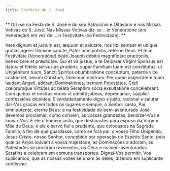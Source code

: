 ```yaml
---
title: Prefácio do S. José
---
```


**
Diz-se na Festa de S. José e do seu Patrocínio e Oitavário e nas Missas
Votivas de S. José. Nas Missas Votivas diz-se ...in Veneratióne (em Veneração)
em vez de ...in Festivitáte (na Festividade).
**

<div class="side-by-side not-content">
  <span>
    Vere dignum et justum est, æquum et salutáre, nos tibi semper et ubíque
    grátias ágere: Dómine sancte, Pater omnípotens, ætérne Deus: Et te in
    Festivitáte (Veneratióne) beáti Joseph débitis magnificáre præcóniis,
    benedícere et prædicáre. Qui et vir justus, a te Deíparæ Vírgini Sponsus est
    datus: et fidélis servus ac prudens, super Famíliam tuam est constitútus: ut
    Unigénitum tuum, Sancti Spíritus obumbratióne concéptum, paterna vice
    custodíret, Jesum Christum, Dóminum nostrum. Per quem majestátem tuam
    laudant Angeli, adórant Dominatiónes, tremunt Potestátes. Cœli cœlorúmque
    Virtútes ac beáta Séraphim sócia exsultatióne concélebrant. Cum quibus et
    nostras voces ut admítti júbeas, deprecámur, súpplici confessióne dicéntes:
  </span>
  <span>
    É verdadeiramente digno e justo, racional e salutar dar-Vos graças em todos
    os lugares e sempre, ó Senhor santo, Pai omnipotente, eterno Deus: e na
    festividade do bem-aventurado José devemos proclamar, como convém, as vossas
    grandezas, bendizer-Vos e louvar-Vos. É ele o homem justo, que destinastes
    para esposo da Virgem Mãe de Deus; é ele o servo fiel e prudente, que
    colocastes na Sagrada Família, a fim de que guardasse, como se fora pai, o
    vosso Filho Unigénito, Jesus Cristo, nosso Senhor, concebido por operação do
    Espírito Santo; pelo qual os Anjos louvam a vossa majestade, as Dominações a
    adoram, as Potestades se prostram reverentes, os Céus e os bem-aventurados
    Serafins a celebram em comuns transportes. Dignai-Vos permitir, Vos
    suplicamos, que as nossas vozes se unam às deles, dizendo em suplicante
    confissão:
  </span>
</div>
